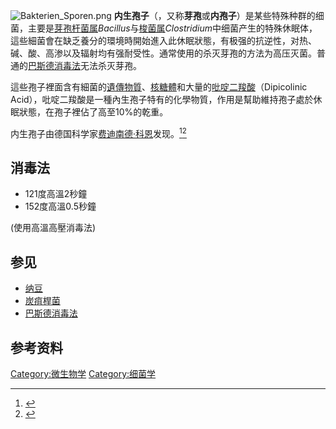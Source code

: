 [[File:Bakterien_Sporen.png|thumb]]
'''内生孢子'''（{{lang-en|endospore}}，又称'''芽孢'''或'''内孢子'''）是某些特殊种群的细菌，主要是[[芽孢杆菌属|芽孢杆菌属]]''Bacillus''与[[梭菌属|梭菌属]]''Clostridium''中细菌产生的特殊休眠体，這些細菌會在缺乏養分的環境時開始進入此休眠狀態，有极强的抗逆性，对热、碱、酸、高渗以及辐射均有强耐受性。通常使用的杀灭芽孢的方法为高压灭菌。普通的[[巴斯德消毒法|巴斯德消毒法]]无法杀灭芽孢。

這些孢子裡面含有細菌的[[遺傳物質|遺傳物質]]、[[核糖體|核糖體]]和大量的[[吡啶二羧酸|吡啶二羧酸]]（Dipicolinic Acid），吡啶二羧酸是一種內生孢子特有的化學物質，作用是幫助維持孢子處於休眠狀態，在孢子裡佔了高至10%的乾重。

内生孢子由德国科学家[[费迪南德·科恩|费迪南德·科恩]]发现。<ref name=":0">{{Cite journal|title=The roots of microbiology and the influence of Ferdinand Cohn on microbiology of the 19th century|url=https://academic.oup.com/femsre/article/24/3/225/561657|last=Drews|first=Gerhart|date=2000-07-01|journal=FEMS Microbiology Reviews|issue=3|doi=10.1111/j.1574-6976.2000.tb00540.x|volume=24|pages=225–249|language=en|issn=0168-6445|access-date=2021-02-10|archive-date=2017-12-27|archive-url=https://web.archive.org/web/20171227140946/https://academic.oup.com/femsre/article/24/3/225/561657|dead-url=no}}</ref><ref>{{Cite journal|title=Classic Spotlight: Bacterial Endospore Resistance, Structure, and Genetics|url=https://jb.asm.org/content/198/14/1904|last=Henkin|first=Tina M.|date=2016-07-15|journal=Journal of Bacteriology|issue=14|doi=10.1128/JB.00312-16|volume=198|pages=1904–1904|language=en|issn=0021-9193|pmid=27354106|access-date=2021-02-10|archive-date=2018-06-02|archive-url=https://web.archive.org/web/20180602213347/http://jb.asm.org/content/198/14/1904|dead-url=no}}</ref>

== 消毒法 ==
* 121度高溫2秒鐘
* 152度高溫0.5秒鐘
(使用高溫高壓消毒法)

==参见==
* [[纳豆|纳豆]]
* [[炭疽桿菌|炭疽桿菌]]
* [[巴斯德消毒法|巴斯德消毒法]]

== 参考资料 ==
<references />{{细菌}}
[[Category:微生物学|Category:微生物学]]
[[Category:细菌学|Category:细菌学]]